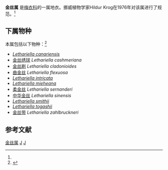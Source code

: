 {{Automatic taxobox
| taxon = Lethariella
| authority = ([[Józef_Motyka|Motyka]]) [[Hildur_Krog|Krog]] (1976)
| synonyms = *''[[Usnea|Usnea]]'' subgen. ''Lethariella'' <small>Motyka (1936)</small>
| synonyms_ref = <ref name="urlFungorum synonymy: Lethariella"/>
| subdivision_ranks = 种
| subdivision = 参见正文
| type_species = ''[[Lethariella_intricata|Lethariella intricata]]''
| type_species_authority = ([[Giuseppe_Giacinto_Moris|Moris]]) Krog (1976)
}}

'''金丝属 ''' 是[[梅衣科|梅衣科]]的一属地衣。挪威植物学家Hildur Krog在1976年对该属进行了规范。<ref name="Krog 1976"/>

==下属物种==
本属包括以下物种：<ref>{{cite web |title=Lethariella (Mot.) Krog |url=https://www.gbif.org/species/3409288 |website=GBIF}}</ref>
*''[[Lethariella_canariensis|Lethariella canariensis]]'' {{sm|(Ach.) Krog (1976)}}
* [[金丝绣球|金丝绣球]] ''Lethariella cashmeriana'' {{sm|Krog (1976)}}
* [[金丝刷|金丝刷]] ''Lethariella cladonioides'' {{sm|(Nyl.) Krog (1976)}}
* [[曲金丝|曲金丝]] ''Lethariella flexuosa'' {{sm|(Nyl.) J.C.Wei (1982)}}
*''[[Lethariella_intricata|Lethariella intricata]]'' {{sm|(Moris) Krog (1976)}}
*''[[Lethariella_mieheana|Lethariella mieheana]]'' {{sm|Obermayer (1997)}}
* [[柔金丝|柔金丝]] ''Lethariella sernanderi''
* [[中华金丝|中华金丝]] ''Lethariella sinensis'' {{sm|J.C.Wei & Y.M.Jiang (1982)}}
*''[[Lethariella_smithii|Lethariella smithii]]'' {{sm|(Du Rietz) Obermayer (1997)}}
*''[[Lethariella_togashii|Lethariella togashii]]'' {{sm|(Asahina) Krog (1976)}}
* [[金丝带|金丝带]] ''Lethariella zahlbruckneri'' {{sm|(Du Rietz) Krog (1976)}}

==参考文献==
{{Reflist|refs=

<ref name="Krog 1976">{{cite journal |last1=Krog |first1=H. |title=''Lethariella'' and ''Protousnea'', two new lichen genera in the Parmeliaceae |journal=Norwegian Journal of Botany |year=1976 |volume=23 |pages=83–106}}</ref>

<ref name="urlFungorum synonymy: Lethariella">{{cite web |title=Synonymy: ''Lethariella'' (Motyka) Krog |url=http://www.speciesfungorum.org/Names/SynSpecies.asp?RecordID=2815 |publisher=Species Fungorum. CAB International |accessdate=2014-06-07}}</ref>

}}

{{Taxonbar|from=Q6533277}}

[[Category:金丝属|]]
[[Category:梅衣科|J]]
[[Category:1936年描述的分类群|J]]